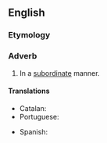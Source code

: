 ==English==

===Etymology===
{{suffix|en|subordinate|ly}}

===Adverb===
{{en-adv}}

# In a [[subordinate]] manner.

====Translations====
{{trans-top|in a subordinate manner}}
* Catalan: {{t|ca|subordinadament}}
* Portuguese: {{t|pt|subordinadamente}}
{{trans-mid}}
* Spanish: {{t|es|subordinadamente}}
{{trans-bottom}}